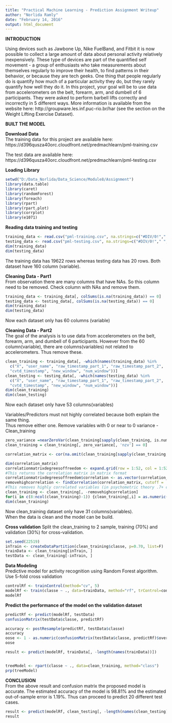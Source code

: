 ```yaml
---
title: "Practical Machine Learning - Prediction Assignment Writeup"
author: "Norlida Ramly"
date: "February 14, 2016"
output: html_document
---
```



**INTRODUCTION**  

Using devices such as Jawbone Up, Nike FuelBand, and Fitbit it is now possible to collect a large amount of data about personal activity relatively inexpensively. These type of devices are part of the quantified self movement - a group of enthusiasts who take measurements about themselves regularly to improve their health, to find patterns in their behavior, or because they are tech geeks. One thing that people regularly do is quantify how much of a particular activity they do, but they rarely quantify how well they do it. In this project, your goal will be to use data from accelerometers on the belt, forearm, arm, and dumbell of 6 participants. They were asked to perform barbell lifts correctly and incorrectly in 5 different ways. More information is available from the website here: http://groupware.les.inf.puc-rio.br/har (see the section on the Weight Lifting Exercise Dataset).


**BUILT THE MODEL**

**Download Data**  
The training data for this project are available here:  
https://d396qusza40orc.cloudfront.net/predmachlearn/pml-training.csv  
  
The test data are available here:  
https://d396qusza40orc.cloudfront.net/predmachlearn/pml-testing.csv  

**Loading Library**  
```r
setwd("D:/Data_Norlida/Data_Science/Module8/Assignment")
library(data.table)
library(caret)
library(randomForest)
library(foreach)
library(rpart)
library(rpart.plot)
library(corrplot)
library(e1071)
```

**Reading data training and testing**  
```r
training_data <- read.csv("pml-training.csv", na.strings=c("#DIV/0!"," ", "", "NA", "NAs", "NULL"))
testing_data <- read.csv("pml-testing.csv", na.strings=c("#DIV/0!"," ", "", "NA", "NAs", "NULL"))
dim(training_data)
dim(testing_data)
```
The training data has 19622 rows whereas testing data has 20 rows.  Both dataset have 160 column (variable).

**Cleaning Data - Part1**  
From observation there are many columns that have NAs.  So this column need to be removed.
Check column with NAs and remove them.  
```r
training_data <- training_data[, colSums(is.na(training_data)) == 0] 
testing_data <- testing_data[, colSums(is.na(testing_data)) == 0] 
dim(training_data)
dim(testing_data)
```
Now each dataset only has 60 columns (variable)

**Cleaning Data - Part2**  
The goal of the analysis is to use data from accelerometers on the belt, forearm, arm, and dumbell of 6 participants.
However from the 60 column(variable), there are columns(variables) not related to accelerometers.  Thus remove these.
```r
clean_training <- training_data[, -which(names(training_data) %in% 
  c("X", "user_name", "raw_timestamp_part_1", "raw_timestamp_part_2", 
  "cvtd_timestamp", "new_window", "num_window"))]
clean_testing <- testing_data[, -which(names(testing_data) %in% 
  c("X", "user_name", "raw_timestamp_part_1", "raw_timestamp_part_2", 
  "cvtd_timestamp", "new_window", "num_window"))]
dim(clean_training)
dim(clean_testing)
```
Now each dataset only have 53 columns(variables)

Variables/Predictors must not highly correlated because both explain the same thing.  
Thus remove either one.
Remove variables with 0 or near to 0 variance - Clean_training
```r
zero_variance =nearZeroVar(clean_training[sapply(clean_training, is.numeric)], saveMetrics=TRUE)
clean_training = clean_training[, zero_variance[, 'nzv'] == 0]

correlation_matrix <- cor(na.omit(clean_training[sapply(clean_training, is.numeric)]))

dim(correlation_matrix)
correlationmatrixdegreesoffreedom <- expand.grid(row = 1:52, col = 1:52)
#This returns the correlation matrix in matrix format
correlationmatrixdegreesoffreedom$correlation <- as.vector(correlation_matrix)
removehighcorrelation <- findCorrelation(correlation_matrix, cutoff = .7, verbose = TRUE)
#This removes highly correlated variables (in psychometric theory .7+ correlation is a high correlation)
clean_training <- clean_training[, -removehighcorrelation] 
for(i in c(8:ncol(clean_training)-1)) {clean_training[,i] = as.numeric(as.character(clean_training[,i]))}
dim(clean_training)
```
Now clean_training dataset only have 31 columns(variables).  
When the data is clean and the model can be build.

**Cross validation**
Split the clean_training to 2 sample, training (70%) and validation (30%) for cross-validation.
```r
set.seed(22519)
inTrain <- createDataPartition(clean_training$classe, p=0.70, list=F)
trainData <- clean_training[inTrain, ]
testData <- clean_training[-inTrain, ]
```

**Data Modeling**  
Predictive model for activity recognition using Random Forest algorithm.
Use 5-fold cross validation
```r
controlRf <- trainControl(method="cv", 5)
modelRf <- train(classe ~ ., data=trainData, method="rf", trControl=controlRf, ntree=250)
modelRf
```

**Predict the performance of the model on the validation dataset**
```r
predictRf <- predict(modelRf, testData)
confusionMatrix(testData$classe, predictRf)

accuracy <- postResample(predictRf, testData$classe)
accuracy
oose <- 1 - as.numeric(confusionMatrix(testData$classe, predictRf)$overall[1])
oose

result <- predict(modelRf, trainData[, -length(names(trainData))])


treeModel <- rpart(classe ~ ., data=clean_training, method="class")
prp(treeModel) 
```

**CONCLUSION**  
From the above result and confusion matrix the proposed model is accurate.
The estimated accuracy of the model is 98.81% and the estimated out-of-sample error is 1.19%.
Thus can proceed to predict 20 different test cases.
```r
result <- predict(modelRf, clean_testing[, -length(names(clean_testing))])
result
```
